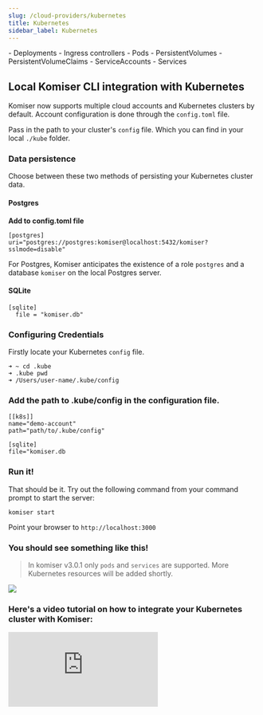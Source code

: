 ```yaml
---
slug: /cloud-providers/kubernetes
title: Kubernetes
sidebar_label: Kubernetes
---
```


<AccordionGroup>
  <Accordion title="Supported resource list">
  - Deployments
  - Ingress controllers
  - Pods
  - PersistentVolumes
  - PersistentVolumeClaims
  - ServiceAccounts
  - Services
  </Accordion>
</AccordionGroup>

## Local Komiser CLI integration with Kubernetes

Komiser now supports multiple cloud accounts and Kubernetes clusters by default. Account configuration is done through the `config.toml` file. 

Pass in the path to your cluster's `config` file. Which you can find in your local `./kube` folder.

### Data persistence
Choose between these two methods of persisting your Kubernetes cluster data.

#### Postgres
**Add to config.toml file**
```
[postgres]
uri="postgres://postgres:komiser@localhost:5432/komiser?sslmode=disable"
```
<Tip> For Postgres, Komiser anticipates the existence of a role `postgres` and a database `komiser` on the local Postgres server. </Tip>

#### SQLite

```
[sqlite]
  file = "komiser.db"
```

### Configuring Credentials

Firstly locate your Kubernetes `config` file. 

```
➜ ~ cd .kube
➜ .kube pwd
➜ /Users/user-name/.kube/config
```

### Add the path to .kube/config in the configuration file.

```
[[k8s]]
name="demo-account"
path="path/to/.kube/config"

[sqlite]
file="komiser.db
```
                                        
### Run it!
That should be it. Try out the following command from your command prompt to start the server:

```
komiser start 
```

Point your browser to `http://localhost:3000`

### You should see something like this!
> In komiser v3.0.1 only `pods` and `services` are supported. More Kubernetes resources will be added shortly. 

<Frame className="tailwind styles absolute top-0 left-0 w-full h-full rounded-2xl">
  <img src="/images/k8s-view.png" />
</Frame>

### Here's a video tutorial on how to integrate your Kubernetes cluster with Komiser:

<div style={{
    position: 'relative',
    paddingBottom: '56.25%',
    paddingTop:'30px',
    height:0,
    overflow:'hidden',
  }}>
  <iframe className="tailwind styles absolute top-0 left-0 w-full h-full rounded-2xl"
    src='https://www.youtube.com/embed/hSiVFjD0u3I'
    allowFullScreen
    webkitallowfullscreen="true"
    frameBorder="0"
  >
  </iframe>
</div>


